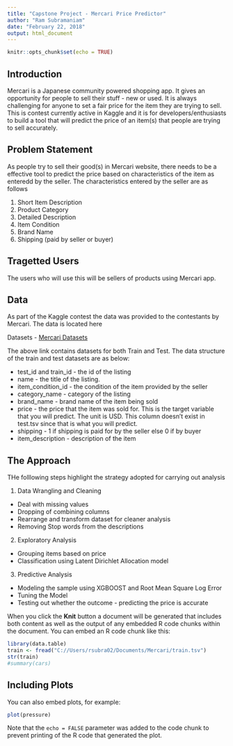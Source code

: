 ```yaml
---
title: "Capstone Project - Mercari Price Predictor"
author: "Ram Subramaniam"
date: "February 22, 2018"
output: html_document
---
```


```r
knitr::opts_chunk$set(echo = TRUE)
```

## Introduction

Mercari is a Japanese community powered shopping app. It gives an opportunity for people to sell their stuff - new or used. It is always challenging for anyone to set a fair price for the item they are trying to sell. This is contest currently active in Kaggle and it is for developers/enthusiasts to build a tool that will predict the price of an item(s) that people are trying to sell accurately.

## Problem Statement

As people try to sell their good(s) in Mercari website, there needs to be a effective tool to predict the price based on characteristics of the item as enteredd by the seller. The characteristics entered by the seller are as follows

1. Short Item Description
2. Product Category
3. Detailed Description
4. Item Condition 
5. Brand Name
6. Shipping (paid by seller or buyer)

## Tragetted Users

The users who will use this will be sellers of products using Mercari app.

## Data

As part of the Kaggle contest the data was provided to the contestants by Mercari. The data is located here

Datasets - [Mercari Datasets](https://www.kaggle.com/c/mercari-price-suggestion-challenge/data) 

The above link contains datasets for both Train and Test. The data structure of the train and test datasets are as below:

* test_id and train_id - the id of the listing
* name - the title of the listing. 
* item_condition_id - the condition of the item provided by the seller
* category_name - category of the listing
* brand_name - brand name of the item being sold
* price - the price that the item was sold for. This is the target variable that you will predict. The unit is USD. This column doesn't exist in test.tsv since that is what you will predict.
* shipping - 1 if shipping is paid for by the seller else 0 if by buyer
* item_description - description of the item

## The Approach

THe folllowing steps highlight the strategy adopted for carrying out analysis

1. Data Wrangling and Cleaning
  * Deal with missing values
  * Dropping of combining columns 
  * Rearrange and transform dataset for cleaner analysis
  * Removing Stop words from the descriptions
2. Exploratory Analysis
  * Grouping items based on price
  * Classification using Latent Dirichlet Allocation model
3. Predictive Analysis
  * Modeling the sample using XGBOOST and Root Mean Square Log Error
  * Tuning the Model
  * Testing out whether the outcome - predicting the price is accurate
    


When you click the **Knit** button a document will be generated that includes both content as well as the output of any embedded R code chunks within the document. You can embed an R code chunk like this:

```r
library(data.table)
train <- fread("C://Users/rsubra02/Documents/Mercari/train.tsv")
str(train)
#summary(cars)
```

## Including Plots

You can also embed plots, for example:

```r
plot(pressure)
```

Note that the `echo = FALSE` parameter was added to the code chunk to prevent printing of the R code that generated the plot.
